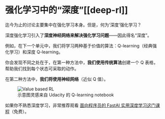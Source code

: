 # 强化学习中的“深度”[[deep-rl]]

<tip>
迄今为止的讨论主要集中在强化学习本身。但是，何为‘深度’强化学习？
</tip>

深度强化学习引入了**深度神经网络来解决强化学习问题**——因此得名“深度”。

例如，在下一个单元中，我们将学习两种基于价值的算法：Q-learning（经典强化学习）和深度 Q-learning。

你会发现不同之处在于，在第一种方法中，**我们使用传统算法**创建一个 Q 表格，帮助我们找到每个状态可采取的动作。

在第二种方法中，**我们将使用神经网络**（近似 Q 值）。

<figure>
<img src="https://huggingface.co/datasets/huggingface-deep-rl-course/course-images/resolve/main/en/unit1/deep.jpg" alt="Value based RL"></img>
<figcaption>示意图灵感来自 Udacity 的 Q-learning notebook
</figcaption>
</figure>

如果你不熟悉深度学习，非常推荐观看 [面向程序员的 FastAI 实用深度学习这门课程](https://course.fast.ai)（免费）。